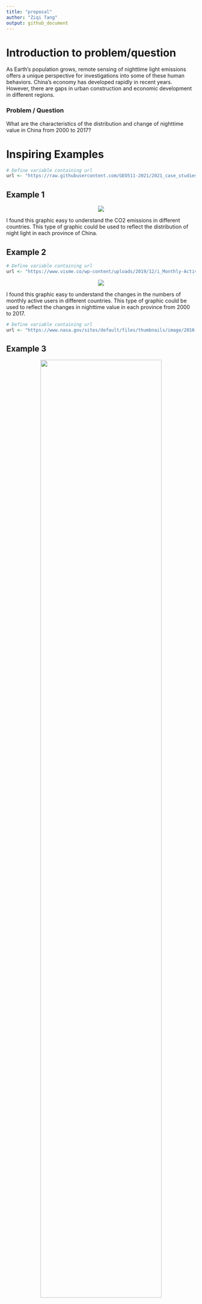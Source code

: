 ```yaml
---
title: "proposal"
author: "Ziqi Tang"
output: github_document
---
```



# Introduction to problem/question
As Earth's population grows, remote sensing of nighttime light emissions offers a unique perspective for investigations into some of these human behaviors. China's economy has developed rapidly in recent years. However, there are gaps in urban construction and economic development in different regions.

### Problem / Question
What are the characteristics of the distribution and change of nighttime value in China from 2000 to 2017?

# Inspiring Examples
```r
# Define variable containing url
url <- "https://raw.githubusercontent.com/GEO511-2021/2021_case_studies-Lokki98/master/map.png"
```
## Example 1
<center><img src="`r url`"></center>
I found this graphic easy to understand the CO2 emissions in different countries. This type of graphic could be used to reflect the distribution of night light in each province of China.

## Example 2
```r
# Define variable containing url
url <- "https://www.visme.co/wp-content/uploads/2019/12/i_Monthly-Active-Users-of-an-App-Line-Graph_full.jpg"
```
<center><img src="`r url`"></center>
I found this graphic easy to understand the changes in the numbers of monthly active users in different countries. This type of graphic could be used to reflect the changes in nighttime value in each province from 2000 to 2017.

```r
# Define variable containing url
url <- "https://www.nasa.gov/sites/default/files/thumbnails/image/2016-north-america-usa.jpg"
```
## Example 3
<center>
<img src="`r url`" width = "80%">
</center>
This composite image shows the continental U.S. at night. The relationship between metropolitan agglomerations can be felt more naturally on a raster map.

# Proposed data sources
[An extended time-series (2000-2018) of global NPP-VIIRS-like nighttime light data](https://dataverse.harvard.edu/dataset.xhtml?persistentId=doi:10.7910/DVN/YGIVCD)

```r
# Define variable containing url
url <- "https://raw.githubusercontent.com/GEO511-2021/2021_case_studies-Lokki98/master/nightlight.png"
```
<center><img src="`r url`"></center>
# Proposed methods
1.read_xlsx: read data in Excel

2.filter&dplyr: select the maximum and mean value from the nighttime data

3.ggplot: plot the nighttime value on the map


# Expected results
1. The changes in the nighttime value of different provinces in China from 2000 to 2017

2. The distribution of nighttime value in China


